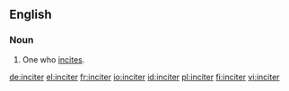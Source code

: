 ==English==

===Noun===
{{en-noun}}

# One who [[incite]]s.

[[de:inciter]]
[[el:inciter]]
[[fr:inciter]]
[[io:inciter]]
[[id:inciter]]
[[pl:inciter]]
[[fi:inciter]]
[[vi:inciter]]